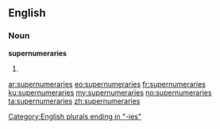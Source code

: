 ==English==

===Noun===
'''supernumeraries'''

# {{plural of|supernumerary}}

[[Category:English plurals ending in "-ies"]]

[[ar:supernumeraries]]
[[eo:supernumeraries]]
[[fr:supernumeraries]]
[[ku:supernumeraries]]
[[my:supernumeraries]]
[[no:supernumeraries]]
[[ta:supernumeraries]]
[[zh:supernumeraries]]